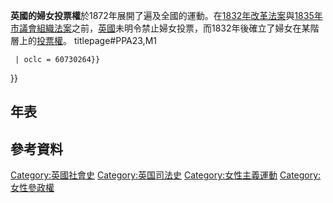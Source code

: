 {{expand|time=2009-05-15T14:36:14+00:00}}
'''英國的婦女投票權'''於1872年展開了遍及全國的運動。在[[1832年改革法案|1832年改革法案]]與[[1835年市議會組織法案|1835年市議會組織法案]]之前，[[英國|英國]]未明令禁止婦女投票，而1832年後確立了婦女在某階層上的[[投票權|投票權]]。
{{Quote|width=600px|婚姻，使女人失去了她的個人身分。她完全沉落在丈夫之下，而他取得了對她絕對的支配權。她從此完全失去了進行法定義務的能力；除了離婚、或其他原因助她脫離這些束縛，一個已婚婦女在英國無法從事任何職務。<BR>[[萊昂·黎維|萊昂·黎維]]，''國際商法''，1863年。<ref>{{citation
  | first1 = 萊昂
  | last1 = 黎維
  | authorlink1 = 萊昂·黎維
  | title = 國際商法在以下與其他國家成為商法原則，即：英國、蘇格蘭、愛爾蘭、英屬印度、英國殖民地、澳洲、比利時、巴西、布宜諾斯艾瑞斯、丹麥、法國、德國、希臘、漢斯鎮、義大利、荷蘭、挪威、葡萄牙、普魯士、俄羅斯、瑞典、瑞士、美國、符騰堡
  | publisher = V. 與R. 史蒂文斯、桑斯與海恩斯
  | year = 1863
  | location = [[倫敦|倫敦]]
  | page = 23
  | url = http://books.google.com/books?id{{=}}xukNAAAAYAAJ&printsec{{=}}titlepage#PPA23,M1
  | oclc = 60730264}}</ref>}}

== 年表 ==

== 參考資料 ==

{{Portal|女权主义}}

{{reflist}}

{{Feminism}}
[[Category:英國社會史|Category:英國社會史]]
[[Category:英国司法史|Category:英国司法史]]
[[Category:女性主義運動|Category:女性主義運動]]
[[Category:女性參政權|Category:女性參政權]]
